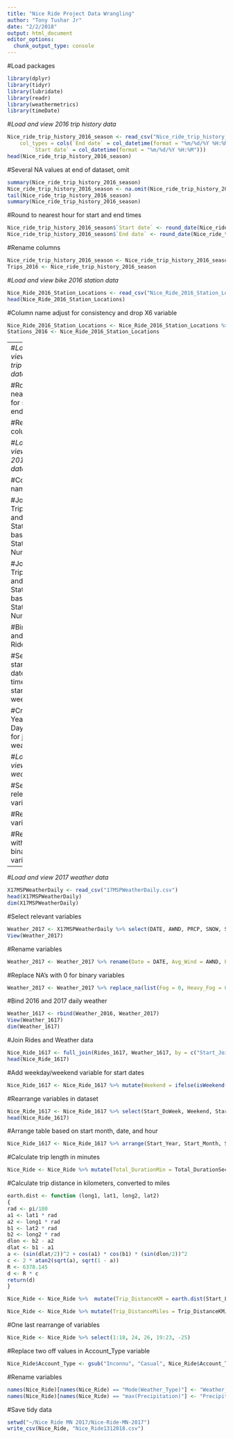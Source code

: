 ```yaml
---
title: "Nice Ride Project Data Wrangling"
author: "Tony Tushar Jr"
date: "2/2/2018"
output: html_document
editor_options: 
  chunk_output_type: console
---
```


#Load packages
```r
library(dplyr)
library(tidyr)
library(lubridate)
library(readr)
library(weathermetrics)
library(timeDate)
```

#*Load and view 2016 trip history data*
```r
Nice_ride_trip_history_2016_season <- read_csv("Nice_ride_trip_history_2016_season.csv", 
    col_types = cols(`End date` = col_datetime(format = "%m/%d/%Y %H:%M"), 
        `Start date` = col_datetime(format = "%m/%d/%Y %H:%M")))
head(Nice_ride_trip_history_2016_season)
```

#Several NA values at end of dataset, omit
```r
summary(Nice_ride_trip_history_2016_season)
Nice_ride_trip_history_2016_season <- na.omit(Nice_ride_trip_history_2016_season)
tail(Nice_ride_trip_history_2016_season)
summary(Nice_ride_trip_history_2016_season)
```

#Round to nearest hour for start and end times
```r
Nice_ride_trip_history_2016_season$`Start date` <- round_date(Nice_ride_trip_history_2016_season$`Start date`, "hour")
Nice_ride_trip_history_2016_season$`End date` <- round_date(Nice_ride_trip_history_2016_season$`End date`, "hour")
```

#Rename columns
```r
Nice_ride_trip_history_2016_season <- Nice_ride_trip_history_2016_season %>% rename(Start_Date = `Start date`) %>% rename(Start_Station = `Start station`) %>% rename(Start_Station_Number = `Start station number`) %>% rename(End_Date = `End date`) %>% rename(End_Station = `End station`) %>% rename(End_Station_Number = `End station number`) %>% rename(Total_Duration_Seconds = `Total duration (seconds)`) %>% rename(Account_Type = `Account type`)
Trips_2016 <- Nice_ride_trip_history_2016_season
```

#*Load and view bike 2016 station data*
```r
Nice_Ride_2016_Station_Locations <- read_csv("Nice_Ride_2016_Station_Locations.csv")
head(Nice_Ride_2016_Station_Locations)
```

#Column name adjust for consistency and drop X6 variable
```r
Nice_Ride_2016_Station_Locations <- Nice_Ride_2016_Station_Locations %>% select(-X6) %>%  rename(Total_Docks='Nb Docks')
Stations_2016 <- Nice_Ride_2016_Station_Locations
```
----
#*Load and view 2017 trip history data*
```r
Nice_ride_trip_history_2017_season <- read_csv("Nice_ride_trip_history_2017_season.csv", 
    col_types = cols(`End date` = col_datetime(format = "%m/%d/%Y %H:%M"), 
        `Start date` = col_datetime(format = "%m/%d/%Y %H:%M")))
View(Nice_ride_trip_history_2017_season)
```

#Round to nearest hour for start and end times
```r
Nice_ride_trip_history_2017_season$`Start date` <- round_date(Nice_ride_trip_history_2017_season$`Start date`, "hour")
Nice_ride_trip_history_2017_season$`End date` <- round_date(Nice_ride_trip_history_2017_season$`End date`, "hour")
```

#Rename columns
```r
Nice_ride_trip_history_2017_season <- Nice_ride_trip_history_2017_season %>% rename(Start_Date = `Start date`) %>% rename(Start_Station = `Start station`) %>% rename(Start_Station_Number = `Start station number`) %>% rename(End_Date = `End date`) %>% rename(End_Station = `End station`) %>% rename(End_Station_Number = `End station number`) %>% rename(Account_Type = `Account type`) %>% rename(Total_Duration_Seconds = `Total duration (Seconds)`) 
Trips_2017 <- Nice_ride_trip_history_2017_season
```

#*Load and view bike 2017 station data*
```r
Nice_Ride_2017_Station_Locations <- read_csv("Nice_Ride_2017_Station_Locations.csv")
head(Nice_Ride_2017_Station_Locations)
```

#Column name adjust 
```r
Nice_Ride_2017_Station_Locations <- Nice_Ride_2017_Station_Locations %>% rename(Total_Docks=`Total docks`)
Stations_2017 <- Nice_Ride_2017_Station_Locations
```

#Join Trips_2016 and Stations_2016 based on Station Number
```r
#Start Stations
Rides_2016 <- full_join(Trips_2016, Stations_2016, by = c("Start_Station_Number" = "Terminal"))
Rides_2016 <- Rides_2016 %>% select(-Station)
Rides_2016 <- Rides_2016 %>% select(Start_Date:Start_Station, -Start_Station_Number, Latitude:Total_Docks, End_Date:Account_Type)
Rides_2016 <- Rides_2016 %>% rename(Start_Latitude = Latitude) %>% rename(Start_Longitude=Longitude) %>% rename(Start_Docks=Total_Docks)
#End Stations
Rides_2016 <- full_join(Rides_2016, Stations_2016, by = c("End_Station_Number" = "Terminal"))
Rides_2016 <- Rides_2016 %>% select(-Station, -End_Station_Number) 
Rides_2016 <- Rides_2016 %>% rename(End_Latitude=Latitude) %>% rename(End_Longitude=Longitude) %>% rename(Total_End_Docks=Total_Docks) 
Rides_2016 <- Rides_2016 %>% select(Start_Date:End_Station, End_Latitude:Total_End_Docks, Total_Duration_Seconds:Account_Type)
```

#Join Trips_2017 and Stations_2017 based on Station Number
```r
#Start Stations
Rides_2017 <- full_join(Trips_2017, Stations_2017, by = c("Start_Station_Number" = "Number"))
Rides_2017 <- Rides_2017 %>% select(-Start_Station_Number, -Name)
Rides_2017 <- Rides_2017 %>% select(Start_Date:Start_Station, Latitude:Total_Docks, End_Date:Total_Duration_Seconds)
Rides_2017 <- Rides_2017 %>% rename(Start_Latitude = Latitude) %>% rename(Start_Longitude=Longitude) %>% rename(Start_Docks=Total_Docks)
#End Stations
Rides_2017 <- full_join(Rides_2017, Stations_2017, by = c("End_Station_Number" = "Number"))
Rides_2017 <- Rides_2017 %>% select(-Name, -End_Station_Number) 
Rides_2017 <- Rides_2017 %>% rename(End_Latitude=Latitude) %>% rename(End_Longitude=Longitude) %>% rename(Total_End_Docks=Total_Docks) 
Rides_2017 <- Rides_2017 %>% select(Start_Date:End_Station, End_Latitude:Total_End_Docks, Total_Duration_Seconds:Account_Type)
```

#Bind 2016 and 2017 Rides
```r
Rides_1617 <- rbind(Rides_2016, Rides_2017)
rm(list=setdiff(ls(), "Rides_1617"))
```

#Separate start/end dates and times, add start day of week variable
```r
Rides_1617 <- Rides_1617 %>% mutate(Start_Year = year(Start_Date))
Rides_1617 <- Rides_1617 %>% mutate(Start_Month = month(Start_Date))
Rides_1617 <- Rides_1617 %>% mutate(Start_Day = day(Start_Date))
Rides_1617 <- Rides_1617 %>% mutate(Start_Hour = hour(Start_Date))
Rides_1617 <- Rides_1617 %>% mutate(End_Year = year(End_Date))
Rides_1617 <- Rides_1617 %>% mutate(End_Month = month(End_Date))
Rides_1617 <- Rides_1617 %>% mutate(End_Day = day(End_Date))
Rides_1617 <- Rides_1617 %>% mutate(End_Hour = hour(End_Date))
Rides_1617 <- Rides_1617 %>% mutate(Start_DoWeek = wday(Start_Date, label = TRUE))
Rides_1617 <- Rides_1617 %>% rename(End_Docks=Total_End_Docks)
```

#Create new Year-Month-Day variable for join with weather data
```r
Rides_1617$Start_Join <- as.Date(with(Rides_1617, paste(Start_Year, Start_Month, Start_Day, sep="-", format = "%Y-%m-%d")))
View(Rides_1617)
```

#*Load and view 2016 weather data*
```r
X16MSPWeatherDaily <- read_csv("16MSPWeatherDaily.csv")
head(X16MSPWeatherDaily)
dim(X16MSPWeatherDaily)
```

#Select relevant variables
```r
Weather_2016 <- X16MSPWeatherDaily %>% select(DATE, AWND, PRCP, SNOW, SNWD, TAVG, WT01:WT03, WT05, WT08)
View(Weather_2016)
```

#Rename variables
```r
Weather_2016 <- Weather_2016 %>% rename(Date = DATE, Avg_Wind = AWND, Precip = PRCP, Snow = SNOW, Snow_Depth = SNWD, Avg_Temp = TAVG, Fog = WT01, Heavy_Fog = WT02, Thunder = WT03, Hail = WT05, Haze = WT08)
```

#Replace NA's with 0 for binary variables
```r
Weather_2016 <- Weather_2016 %>% replace_na(list(Fog = 0, Heavy_Fog = 0, Thunder = 0, Hail = 0, Haze = 0))
```
--
#*Load and view 2017 weather data*
```r
X17MSPWeatherDaily <- read_csv("17MSPWeatherDaily.csv")
head(X17MSPWeatherDaily)
dim(X17MSPWeatherDaily)
```

#Select relevant variables
```r
Weather_2017 <- X17MSPWeatherDaily %>% select(DATE, AWND, PRCP, SNOW, SNWD, TAVG, WT01:WT03, WT05, WT08)
View(Weather_2017)
```

#Rename variables
```r
Weather_2017 <- Weather_2017 %>% rename(Date = DATE, Avg_Wind = AWND, Precip = PRCP, Snow = SNOW, Snow_Depth = SNWD, Avg_Temp = TAVG, Fog = WT01, Heavy_Fog = WT02, Thunder = WT03, Hail = WT05, Haze = WT08)
```

#Replace NA's with 0 for binary variables
```r
Weather_2017 <- Weather_2017 %>% replace_na(list(Fog = 0, Heavy_Fog = 0, Thunder = 0, Hail = 0, Haze = 0))
```

#Bind 2016 and 2017 daily weather
```r
Weather_1617 <- rbind(Weather_2016, Weather_2017)
View(Weather_1617)
dim(Weather_1617)
```

#Join Rides and Weather data
```r
Nice_Ride_1617 <- full_join(Rides_1617, Weather_1617, by = c("Start_Join" = "Date"))
head(Nice_Ride_1617)
```

#Add weekday/weekend variable for start dates
```r
Nice_Ride_1617 <- Nice_Ride_1617 %>% mutate(Weekend = ifelse(isWeekend(Start_Date, wday = 1:5), "0", "1"))
```

#Rearrange variables in dataset
```r
Nice_Ride_1617 <- Nice_Ride_1617 %>% select(Start_DoWeek, Weekend, Start_Year:Start_Hour, Start_Station:Start_Docks,  End_Year:End_Hour, End_Station:Account_Type, Avg_Wind:Haze, -Start_Date, -Start_Join, -End_Date, -Start_Hour, -End_Hour)
head(Nice_Ride_1617)
```

#Arrange table based on start month, date, and hour
```r
Nice_Ride_1617 <- Nice_Ride_1617 %>% arrange(Start_Year, Start_Month, Start_Day)
```

#Calculate trip length in minutes
```r
Nice_Ride <- Nice_Ride %>% mutate(Total_DurationMin = Total_DurationSeconds/60)
```

#Calculate trip distance in kilometers, converted to miles
```r
earth.dist <- function (long1, lat1, long2, lat2)
{
rad <- pi/180
a1 <- lat1 * rad
a2 <- long1 * rad
b1 <- lat2 * rad
b2 <- long2 * rad
dlon <- b2 - a2
dlat <- b1 - a1
a <- (sin(dlat/2))^2 + cos(a1) * cos(b1) * (sin(dlon/2))^2
c <- 2 * atan2(sqrt(a), sqrt(1 - a))
R <- 6378.145
d <- R * c
return(d)
}

Nice_Ride <- Nice_Ride %>%  mutate(Trip_DistanceKM = earth.dist(Start_Longitude, Start_Latitude, End_Longitude, End_Latitude))

Nice_Ride <- Nice_Ride %>% mutate(Trip_DistanceMiles = Trip_DistanceKM/0.621371)
```

#One last rearrange of variables
```r
Nice_Ride <- Nice_Ride %>% select(1:18, 24, 26, 19:23, -25)
```

#Replace two off values in Account_Type variable
```r
Nice_Ride$Account_Type <- gsub("Inconnu", "Casual", Nice_Ride$Account_Type)
```

#Rename variables
```r
names(Nice_Ride)[names(Nice_Ride) == "Mode(Weather_Type)"] <- "Weather_Type"
names(Nice_Ride)[names(Nice_Ride) == "max(Precipitation)"] <- "Precipitation"
```

#Save tidy data
```r
setwd("~/Nice Ride MN 2017/Nice-Ride-MN-2017")
write_csv(Nice_Ride, "Nice_Ride1312018.csv")
```






